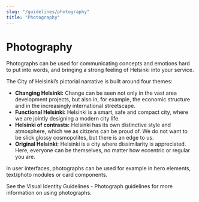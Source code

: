 ```yaml
---
slug: "/guidelines/photography"
title: "Photography"
---
```



# Photography

<LeadParagraph>
  Photographs can be used for communicating concepts and emotions hard to put into words, and bringing a strong feeling of Helsinki into your service.
</LeadParagraph>

The City of Helsinki’s pictorial narrative is built around four themes:
- **Changing Helsinki:** Change can be seen not only in the vast area development projects, but also in, for example, the economic structure and in the increasingly international streetscape.
- **Functional Helsinki:** Helsinki is a smart, safe and compact city, where we are jointly designing a modern city life.
- **Helsinki of contrasts:** Helsinki has its own distinctive style and atmosphere, which we as citizens can be proud of. We do not want to be slick glossy cosmopolites, but there is an edge to us.
- **Original Helsinki:** Helsinki is a city where dissimilarity is appreciated. Here, everyone can be themselves, no matter how eccentric or regular you are.

In user interfaces, photographs can be used for example in hero elements, text/photo modules or card components.

See the <Link size="M" href="https://brand.hel.fi/en/photograph-guidelines/" external>Visual Identity Guidelines - Photograph guidelines</Link> for more information on using photographs.